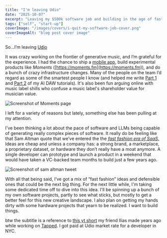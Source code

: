 ```yaml
---
title: "I'm leaving Udio"
date: "2025-10-07"
excerpt: "Leaving my $500k software job and building in the age of fast fashion software"
tags: ["self", "start-up"]
coverImage: "/images/covers/i-quit-my-software-job-cover.png"
coverImageAlt: "blog post cover image"
---
```


So...I’m leaving [Udio](https://udio.com)

It was crazy working on the frontier of generative music, and I’m grateful for the experience. I had the chance to ship a [mobile app](https://apps.apple.com/app/id6511211165), build experimental products like *Moments* ([https://moments.fm](https://moments.fm)), and do a bunch of crazy infrastructure changes. Many of the people on the team I’d regard as some of the smartest people I know (and helped me write [Part 1](https://blog.jonaylor.com/build-a-simple-ai-daw) and [Part 2](https://blog.jonaylor.com/building-a-simple-ai-daw-part-2-mcp-and-agents) of my AI DAW tutorials). It's also been fun arguing online with music label shills who confuse a music label's shareholder value for musician value.

![Screenshot of Moments page](/images/posts/i-quit-my-software-job-1.png)

I left for a variety of reasons but lately, something else has been pulling at my attention.

I've been thinking a lot about the pace of software and LLMs being capable of generating really complex pieces of software. It really do be feeling like that Sam Altman quote that we’ve entered the the [*fast fashion era of SaaS*.](https://x.com/sama/status/1952084574366032354) Ideas are cheap and unless a company has: a strong brand, a marketplace, a proprietary dataset, or hardware they don’t really have a moat anymore. A single developer can prototype and launch a product in a weekend that would have taken a VC-backed team months to build just a few years ago.

![Screenshot of sam altman tweet](/images/posts/i-quit-my-software-job-2.png)

With all that being said, I’ve got a mix of “fast fashion” ideas and defensible ones that could be the next big thing. For the next little while, I'm taking some dedicated time off to dive into this idea. I'll be spinning up a bunch of my own software projects, partly to see what sticks, but mostly to get a better feel for this new creative landscape. I also plan on getting my hands dirty with some hardware projects that yearn to be realized. I want to build things.

btw the subtitle is a reference to [this yt short](https://www.youtube.com/shorts/T_4OoVBWIDE) my friend Ilias made years ago while working on [Tapped](https://tapped.ai). I got paid at Udio market rate for a developer in NYC.
